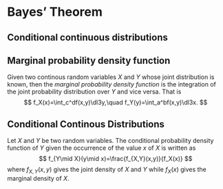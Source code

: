 # Bayes' Theorem




## Conditional continuous distributions


::: {#def-marginaldensity}
## Marginal probability density function
Given two continous random variables $X$ and $Y$ whose joint distribution is known, then the *marginal probability density function* is the integration of the joint probability distribution over $Y$ and vice versa. That is
$$
f_X(x)=\int_c^df(x,y)\dl3y,\quad f_Y(y)=\int_a^bf(x,y)\dl3x.
$$
:::


::: {#def-continousdist}
## Conditional Continous Distributions
Let $X$ and $Y$ be two random variables. The conditional probability density function of $Y$ given the occurrence of the value $x$ of $X$ is written as
$$
f_{Y\mid X}(y\mid x)=\frac{f_{X,Y}(x,y)}{f_X(x)}
$$
where $f_{X,Y}(x,y)$ gives the joint density of $X$ and $Y$ while $f_X(x)$ gives the marginal density of $X$.
:::